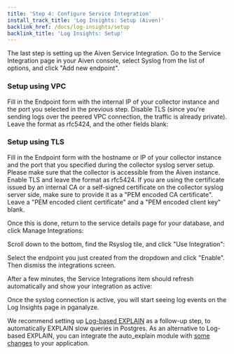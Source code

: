 ```yaml
---
title: 'Step 4: Configure Service Integration'
install_track_title: 'Log Insights: Setup (Aiven)'
backlink_href: /docs/log-insights/setup
backlink_title: 'Log Insights: Setup'
---
```








The last step is setting up the Aiven Service Integration. Go to the
Service Integration page in your Aiven console, select Syslog from the
list of options, and click "Add new endpoint".

### Setup using VPC

Fill in the Endpoint form with the internal IP of your collector instance and
the port you selected in the previous step. Disable TLS (since you're sending
logs over the peered VPC connection, the traffic is already private). Leave the
format as rfc5424, and the other fields blank:

<ImgAddSyslogIntegration />

### Setup using TLS

Fill in the Endpoint form with the hostname or IP of your collector instance and
the port that you specified during the collector syslog server setup. Please
make sure that the collector is accessible from the Aiven instance.
Enable TLS and leave the format as rfc5424. If you are using the certificate
issued by an internal CA or a self-signed certificate on the collector syslog
server side, make sure to provide it as a "PEM encoded CA certificate".
Leave a "PEM encoded client certificate" and a "PEM encoded client key" blank.

Once this is done, return to the service details page for your database, and
click Manage Integrations:

<ImgManageIntegrations />

Scroll down to the bottom, find the Rsyslog tile, and click "Use Integration":

<ImgUseSyslogIntegration />

Select the endpoint you just created from the dropdown and click "Enable". Then
dismiss the integrations screen.

After a few minutes, the Service Integrations item should refresh automatically and
show your integration as active:

<ImgSyslogIntegrationActive />

<PublicOnly>
  <p>
    Once the syslog connection is active, you will start seeing log events on the
    Log Insights page in pganalyze.
  </p>
  <p>
    <ImgLogInsightsScreenshot />
  </p>
  <p>
    We recommend setting up <a href="/docs/explain/setup/log_explain">Log-based EXPLAIN</a> as
    a follow-up step, to automatically EXPLAIN slow queries in Postgres.
    As an alternative to Log-based EXPLAIN, you can integrate the auto_explain module with
    <a href="https://github.com/aiven/aiven-extras?tab=readme-ov-file#examples">some changes</a> to
    your application.
  </p>
</PublicOnly>
